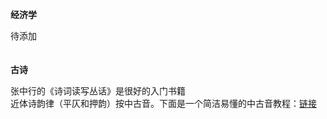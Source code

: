 **经济学**
  
待添加<br>
<br>
<br>
**古诗**  
  
张中行的《诗词读写丛话》是很好的入门书籍<br>
近体诗韵律（平仄和押韵）按中古音。下面是一个简洁易懂的中古音教程：[链接](https://www.bilibili.com/video/BV1ks411a7hh?p=1)